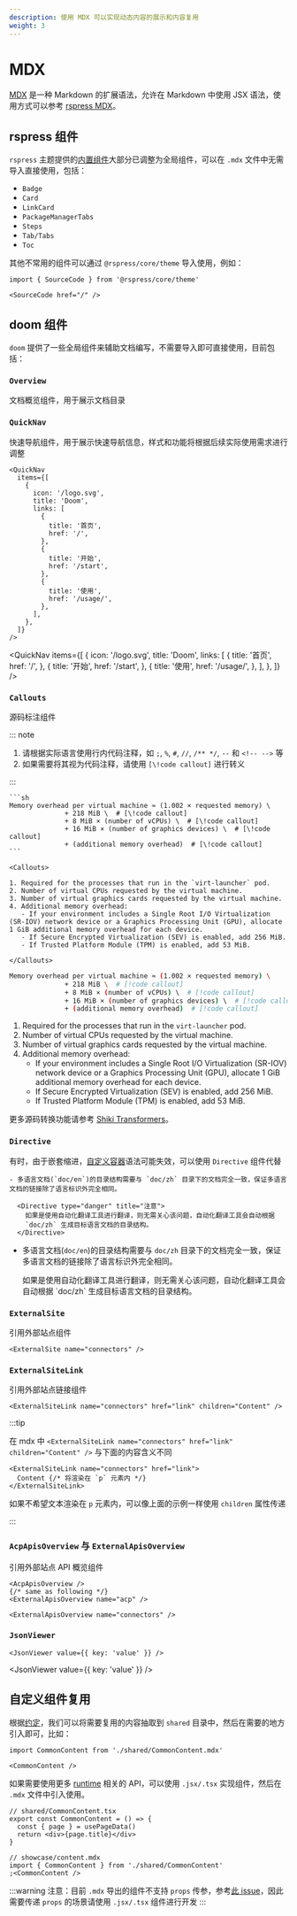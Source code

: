 ```yaml
---
description: 使用 MDX 可以实现动态内容的展示和内容复用
weight: 3
---
```


# MDX

[MDX](https://mdxjs.com/) 是一种 Markdown 的扩展语法，允许在 Markdown 中使用 JSX 语法，使用方式可以参考 [rspress MDX](https://rspress.dev/zh/guide/basic/use-mdx)。

## rspress 组件

`rspress` 主题提供的[内置组件](https://rspress.dev/zh/guide/default-theme/components)大部分已调整为全局组件，可以在 `.mdx` 文件中无需导入直接使用，包括：

- `Badge`
- `Card`
- `LinkCard`
- `PackageManagerTabs`
- `Steps`
- `Tab/Tabs`
- `Toc`

其他不常用的组件可以通过 `@rspress/core/theme` 导入使用，例如：

```mdx title="preview.mdx"
import { SourceCode } from '@rspress/core/theme'

<SourceCode href="/" />
```

## doom 组件

`doom` 提供了一些全局组件来辅助文档编写，不需要导入即可直接使用，目前包括：

### `Overview`

文档概览组件，用于展示文档目录

### `QuickNav`

快速导航组件，用于展示快速导航信息，样式和功能将根据后续实际使用需求进行调整

```mdx title="quick-nav.mdx"
<QuickNav
  items={[
    {
      icon: '/logo.svg',
      title: 'Doom',
      links: [
        {
          title: '首页',
          href: '/',
        },
        {
          title: '开始',
          href: '/start',
        },
        {
          title: '使用',
          href: '/usage/',
        },
      ],
    },
  ]}
/>
```

<QuickNav
  items={[
    {
      icon: '/logo.svg',
      title: 'Doom',
      links: [
        {
          title: '首页',
          href: '/',
        },
        {
          title: '开始',
          href: '/start',
        },
        {
          title: '使用',
          href: '/usage/',
        },
      ],
    },
  ]}
/>

### `Callouts`

源码标注组件

::: note

1. 请根据实际语言使用行内代码注释，如 `;`, `%`, `#`, `//`, `/** */`, `--` 和 `<!-- -->` 等
2. 如果需要将其视为代码注释，请使用 `[\!code callout]` 进行转义

:::

````mdx
```sh
Memory overhead per virtual machine ≈ (1.002 × requested memory) \
              + 218 MiB \  # [\!code callout]
              + 8 MiB × (number of vCPUs) \  # [\!code callout]
              + 16 MiB × (number of graphics devices) \  # [\!code callout]
              + (additional memory overhead)  # [\!code callout]
```

<Callouts>

1. Required for the processes that run in the `virt-launcher` pod.
2. Number of virtual CPUs requested by the virtual machine.
3. Number of virtual graphics cards requested by the virtual machine.
4. Additional memory overhead:
   - If your environment includes a Single Root I/O Virtualization (SR-IOV) network device or a Graphics Processing Unit (GPU), allocate 1 GiB additional memory overhead for each device.
   - If Secure Encrypted Virtualization (SEV) is enabled, add 256 MiB.
   - If Trusted Platform Module (TPM) is enabled, add 53 MiB.

</Callouts>
````

```sh
Memory overhead per virtual machine ≈ (1.002 × requested memory) \
              + 218 MiB \  # [!code callout]
              + 8 MiB × (number of vCPUs) \  # [!code callout]
              + 16 MiB × (number of graphics devices) \  # [!code callout]
              + (additional memory overhead)  # [!code callout]
```

<Callouts>

1. Required for the processes that run in the `virt-launcher` pod.
2. Number of virtual CPUs requested by the virtual machine.
3. Number of virtual graphics cards requested by the virtual machine.
4. Additional memory overhead:
   - If your environment includes a Single Root I/O Virtualization (SR-IOV) network device or a Graphics Processing Unit (GPU), allocate 1 GiB additional memory overhead for each device.
   - If Secure Encrypted Virtualization (SEV) is enabled, add 256 MiB.
   - If Trusted Platform Module (TPM) is enabled, add 53 MiB.

</Callouts>

更多源码转换功能请参考 [Shiki Transformers](https://shiki.style/packages/transformers#transformers)。

### `Directive`

有时，由于嵌套缩进，[自定义容器](https://rspress.dev/zh/guide/basic/use-mdx#%E8%87%AA%E5%AE%9A%E4%B9%89%E5%AE%B9%E5%99%A8)语法可能失效，可以使用 `Directive` 组件代替

```mdx
- 多语言文档(`doc/en`)的目录结构需要与 `doc/zh` 目录下的文档完全一致，保证多语言文档的链接除了语言标识外完全相同。

  <Directive type="danger" title="注意">
    如果是使用自动化翻译工具进行翻译，则无需关心该问题，自动化翻译工具会自动根据
    `doc/zh` 生成目标语言文档的目录结构。
  </Directive>
```

- 多语言文档(`doc/en`)的目录结构需要与 `doc/zh` 目录下的文档完全一致，保证多语言文档的链接除了语言标识外完全相同。

  <Directive type="danger" title="注意">
    如果是使用自动化翻译工具进行翻译，则无需关心该问题，自动化翻译工具会自动根据
    `doc/zh` 生成目标语言文档的目录结构。
  </Directive>

### `ExternalSite`

引用外部站点组件

```mdx
<ExternalSite name="connectors" />
```

<ExternalSite name="connectors" />

### `ExternalSiteLink`

引用外部站点链接组件

```mdx
<ExternalSiteLink name="connectors" href="link" children="Content" />
```

<ExternalSiteLink name="connectors" href="link" children="Content" />

:::tip

在 mdx 中 `<ExternalSiteLink name="connectors" href="link" children="Content" />` 与下面的内容含义不同

```mdx
<ExternalSiteLink name="connectors" href="link">
  Content {/* 将渲染在 `p` 元素内 */}
</ExternalSiteLink>
```

如果不希望文本渲染在 `p` 元素内，可以像上面的示例一样使用 `children` 属性传递

:::

### `AcpApisOverview` 与 `ExternalApisOverview`

引用外部站点 API 概览组件

```mdx
<AcpApisOverview />
{/* same as following */}
<ExternalApisOverview name="acp" />

<ExternalApisOverview name="connectors" />
```

<AcpApisOverview />

<ExternalApisOverview name="connectors" />

### `JsonViewer`

```mdx
<JsonViewer value={{ key: 'value' }} />
```

<JsonViewer value={{ key: 'value' }} />

## 自定义组件复用

根据[约定](./convention)，我们可以将需要复用的内容抽取到 `shared` 目录中，然后在需要的地方引入即可，比如：

```mdx
import CommonContent from './shared/CommonContent.mdx'

<CommonContent />
```

如果需要使用更多 [runtime](https://rspress.dev/zh/api/client-api/api-runtime) 相关的 API，可以使用 `.jsx/.tsx` 实现组件，然后在 `.mdx` 文件中引入使用。

```tsx
// shared/CommonContent.tsx
export const CommonContent = () => {
  const { page } = usePageData()
  return <div>{page.title}</div>
}

// showcase/content.mdx
import { CommonContent } from './shared/CommonContent'
;<CommonContent />
```

:::warning
注意：目前 `.mdx` 导出的组件不支持 `props` 传参，参考[此 issue](https://github.com/web-infra-dev/rspress/issues/1555)，因此需要传递 `props` 的场景请使用 `.jsx/.tsx` 组件进行开发
:::
